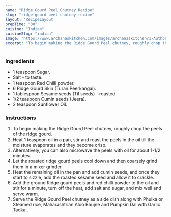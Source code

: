 ---
name: "Ridge Gourd Peel Chutney Recipe"
slug: "ridge-gourd-peel-chutney-recipe"
layout: 'RecipeLayout'
prepTime: "30"
cuisine: "Indian"
cuisineSlug: "indian"
image: "https://www.archanaskitchen.com/images/archanaskitchen/1-Author/Madhuli_Ajay/Ridge_Gourd_Peel_chutney.jpg"
excerpt: "To begin making the Ridge Gourd Peel chutney, roughly chop the peels of the ridge gourd"
---

### Ingredients

- 1 teaspoon Sugar.
- Salt - to taste.
- 1 teaspoon Red Chilli powder.
- 6 Ridge Gourd Skin (Turai/ Peerkangai).
- 1 tablespoon Sesame seeds (Til seeds) - roasted.
- 1/2 teaspoon Cumin seeds (Jeera).
- 2 teaspoon Sunflower Oil.

### Instructions

1. To begin making the Ridge Gourd Peel chutney, roughly chop the peels of the ridge gourd.
1. Heat 1 teaspoon oil in a pan, stir and roast the peels in the oil till the moisture evaporates and they become crisp.
1. Alternatively, you can also microwave the peels with oil for about 1-1/2 minutes.
1. Let the roasted ridge gourd peels cool down and then coarsely grind them in a mixer grinder.
1. Heat the remaining oil in the pan and add cumin seeds, and once they start to sizzle, add the roasted sesame seed and allow it to crackle.
1. Add the ground Ridge gourd peels and red chilli powder to the oil and stir for a minute, turn off the heat, add salt and sugar, and mix well and serve warm.
1. Serve the Ridge Gourd Peel chutney as a side dish along with Phulka or Steamed rice, Maharashtrian Aloo Bhujne and Pumpkin Dal with Garlic Tadka  .
